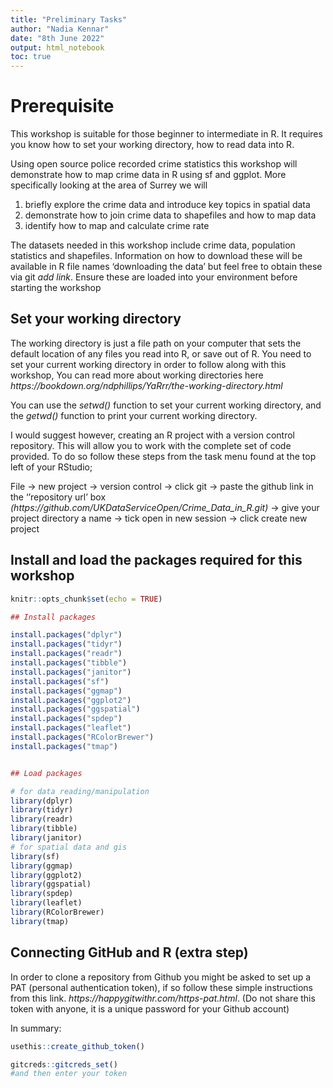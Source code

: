 ```yaml
---
title: "Preliminary Tasks"
author: "Nadia Kennar"
date: "8th June 2022"
output: html_notebook
toc: true
---
```




# Prerequisite 

This workshop is suitable for those beginner to intermediate in R. It requires you know how to set your working directory, how to read data into R.

Using open source police recorded crime statistics this workshop will demonstrate how to map crime data in R using sf and ggplot. More specifically looking at the area of Surrey we will 

  1) briefly explore the crime data and introduce key topics in spatial data
  2) demonstrate how to join crime data to shapefiles and how to map data 
  3) identify how to map and calculate crime rate 


The datasets needed in this workshop include crime data, population statistics and shapefiles. Information on how to download these will be available in R file names 'downloading the data' but feel free to obtain these via git *add link*. Ensure these are loaded into your environment before starting the workshop



## Set your working directory 

The working directory is just a file path on your computer that sets the default location of any files you read into R, or save out of R. You need to set your current working directory in order to follow along with this workshop, You can read more about working directories here  *https://bookdown.org/ndphillips/YaRrr/the-working-directory.html* 

You can use the *setwd()* function to set your current working directory, and the *getwd()* function to print your current working directory. 

I would suggest however, creating an R project with a version control repository. This will allow you to work with the complete set of code provided. To do so follow these steps from the task menu found at the top left of your RStudio;

File -> new project -> version control -> click git -> paste the github link in the ''repository url' box  *(https://github.com/UKDataServiceOpen/Crime_Data_in_R.git)* -> give your project directory a name -> tick open in new session -> click create new project




## Install and load the packages required for this workshop


```r
knitr::opts_chunk$set(echo = TRUE)

## Install packages 

install.packages("dplyr")
install.packages("tidyr")
install.packages("readr")
install.packages("tibble")
install.packages("janitor")
install.packages("sf")
install.packages("ggmap")
install.packages("ggplot2")
install.packages("ggspatial")
install.packages("spdep")
install.packages("leaflet")
install.packages("RColorBrewer")
install.packages("tmap")


## Load packages

# for data reading/manipulation 
library(dplyr)
library(tidyr)
library(readr)
library(tibble)
library(janitor)
# for spatial data and gis
library(sf)
library(ggmap)
library(ggplot2)
library(ggspatial)
library(spdep)
library(leaflet) 
library(RColorBrewer)
library(tmap)

```




## Connecting GitHub and R (extra step)

In order to clone a repository from Github you might be asked to set up a PAT (personal authentication token), if so follow these simple instructions from this link. *https://happygitwithr.com/https-pat.html*. (Do not share this token with anyone, it is a unique password for your Github account)

In summary: 

```r
usethis::create_github_token()

gitcreds::gitcreds_set()
#and then enter your token 

```








